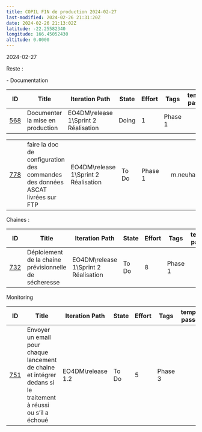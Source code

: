 ```yaml
---
title: COPIL FIN de production 2024-02-27 
last-modified: 2024-02-26 21:31:20Z
date: 2024-02-26 21:13:02Z
latitude: -22.25582340
longitude: 166.45052430
altitude: 0.0000
---
```


2024-02-27

Reste :

\- Documentation

| ID  | Title | Iteration Path | State | Effort | Tags | temps passé | Assigned To | Remaining Work |
| --- | --- | --- | --- | --- | --- | --- | --- | --- |
| [568](https://dev.azure.com/Oeilnc/EO4DM/_workitems/edit/568) | Documenter la mise en production | EO4DM\\release 1\\Sprint 2 Réalisation | Doing | 1   | Phase 1 |     | m.neuhauser |     |

|     |     |     |     |     |     |     |     |     |
| --- | --- | --- | --- | --- | --- | --- | --- | --- |
| [778](https://dev.azure.com/Oeilnc/EO4DM/_workitems/edit/778) | faire la doc de configuration des commandes des données ASCAT livrées sur FTP | EO4DM\\release 1\\Sprint 2 Réalisation | To Do |     | Phase 1 |     | m.neuhauser | 2   |

Chaines :

| ID  | Title | Iteration Path | State | Effort | Tags | temps passé | Assigned To | Remaining Work |
| --- | --- | --- | --- | --- | --- | --- | --- | --- |
| [732](https://dev.azure.com/Oeilnc/EO4DM/_workitems/edit/732) | Déploiement de la chaine prévisionnelle de sécheresse | EO4DM\\release 1\\Sprint 2 Réalisation | To Do | 8   | Phase 1 |     | m.neuhauser |     |

Monitoring

| ID  | Title | Iteration Path | State | Effort | Tags | temps passé | Assigned To | Remaining Work |
| --- | --- | --- | --- | --- | --- | --- | --- | --- |
| [751](https://dev.azure.com/Oeilnc/EO4DM/_workitems/edit/751) | Envoyer un email pour chaque lancement de chaine et intégrer dedans si le traitement à réussi ou s'il a échoué | EO4DM\\release 1.2 | To Do | 5   | Phase 3 |     | m.neuhauser |     |